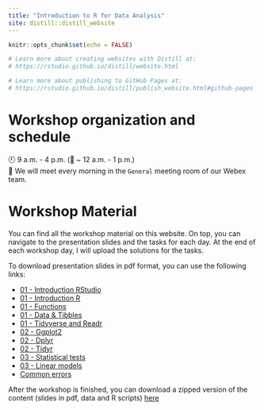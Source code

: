 ```yaml
---
title: "Introduction to R for Data Analysis"
site: distill::distill_website
---
```


```r
knitr::opts_chunk$set(echo = FALSE)

# Learn more about creating websites with Distill at:
# https://rstudio.github.io/distill/website.html

# Learn more about publishing to GitHub Pages at:
# https://rstudio.github.io/distill/publish_website.html#github-pages

```

# Workshop organization and schedule

🕘 9 a.m. - 4 p.m. (🥪 ~ 12 a.m. - 1 p.m.)<br>
📍 We will meet every morning in the `General` meeting room of our Webex team.


# Workshop Material

You can find all the workshop material on this website.
On top, you can navigate to the presentation slides and the tasks for each day.
At the end of each workshop day, I will upload the solutions for the tasks.

To download presentation slides in pdf format, you can use the following links:

- <a href="./slides/01_01_RStudio.pdf" download> 01 - Introduction RStudio</a>
- <a href="./slides/01_02_Intro_R.pdf" download> 01 - Introduction R</a>
- <a href="./slides/01_03_Functions.pdf" download>01 - Functions</a>
- <a href="./slides/01_04_tibbles_short.pdf" download>01 - Data & Tibbles</a>
- <a href="./slides/01_05_readr.pdf" download>01 - Tidyverse and Readr</a>
- <a href="./slides/02_01_tidyverse_ggplot.pdf" download>02 - Ggplot2</a>
- <a href="./slides/02_02_dplyr.pdf" download>02 - Dplyr</a>
- <a href="./slides/02_03_tidyr.pdf" download>02 - Tidyr</a>
- <a href="./slides/03_01_tests_short.pdf" download>03 - Statistical tests</a>
- <a href="./slides/03_02_linear_models.pdf" download>03 - Linear models</a>
- <a href="./slides/01_06_common_errors.pdf" download>Common errors</a>

After the workshop is finished, you can download a zipped version of the content (slides in pdf, data and R scripts) <a href="intro-r-data-analysis-project.zip" download>here</a>
